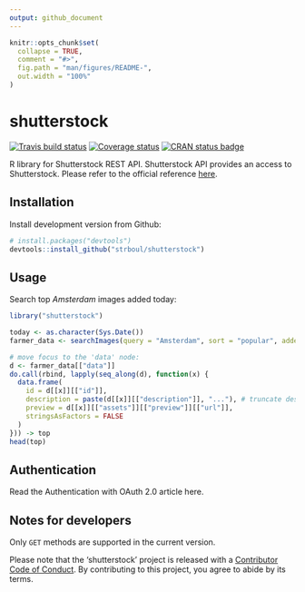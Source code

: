 ```yaml
---
output: github_document
---
```


<!-- README.md is generated from README.Rmd. Please edit that file -->

```r
knitr::opts_chunk$set(
  collapse = TRUE,
  comment = "#>",
  fig.path = "man/figures/README-",
  out.width = "100%"
)
```
# shutterstock

[![Travis build status](https://travis-ci.org/strboul/shutterstock-r.svg?branch=master)](https://travis-ci.org/strboul/shutterstock-r) [![Coverage status](https://codecov.io/gh/strboul/shutterstock-r/branch/master/graph/badge.svg)](https://codecov.io/github/strboul/shutterstock-r?branch=master) [![CRAN status badge](https://www.r-pkg.org/badges/version/shutterstock)](https://cran.r-project.org/package=shutterstock)

R library for Shutterstock REST API. Shutterstock API provides an access to Shutterstock. Please refer to the official reference [here](https://api-reference.shutterstock.com/).

## Installation

<!--You can install the released version of shutterstock from
[CRAN](https://CRAN.R-project.org) with:
``` r
install.packages("shutterstock")
```-->

Install development version from Github:
```r
# install.packages("devtools")
devtools::install_github("strboul/shutterstock")
```

## Usage

Search top *Amsterdam* images added today:

```r
library("shutterstock")

today <- as.character(Sys.Date())
farmer_data <- searchImages(query = "Amsterdam", sort = "popular", added_date = today)

# move focus to the 'data' node:
d <- farmer_data[["data"]]
do.call(rbind, lapply(seq_along(d), function(x) {
  data.frame(
    id = d[[x]][["id"]],
    description = paste(d[[x]][["description"]], "..."), # truncate description a little bit
    preview = d[[x]][["assets"]][["preview"]][["url"]],
    stringsAsFactors = FALSE
  )
})) -> top
head(top)
```

<!-- ( a data can be plotted..) -->

## Authentication

Read the Authentication with OAuth 2.0 article here.

## Notes for developers

Only `GET` methods are supported in the current version.

Please note that the 'shutterstock' project is released with a [Contributor Code of Conduct](CODE_OF_CONDUCT.md). By contributing to this project, you agree to abide by its terms.
